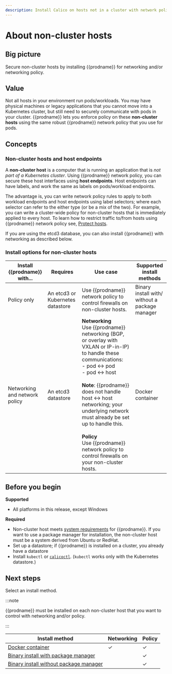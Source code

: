 ```yaml
---
description: Install Calico on hosts not in a cluster with network policy, or networking and network policy.
---
```


# About non-cluster hosts

## Big picture

Secure non-cluster hosts by installing {{prodname}} for networking and/or networking policy.

## Value

Not all hosts in your environment run pods/workloads. You may have physical machines or legacy applications that you cannot move into a Kubernetes cluster, but still need to securely communicate with pods in your cluster. {{prodname}} lets you enforce policy on these **non-cluster hosts** using the same robust {{prodname}} network policy that you use for pods.

## Concepts

### Non-cluster hosts and host endpoints

A **non-cluster host** is a computer that is running an application that is _not part of a Kubernetes cluster_. Using {{prodname}} network policy, you can secure these host interfaces using **host endpoints**. Host endpoints can have labels, and work the same as labels on pods/workload endpoints.

The advantage is, you can write network policy rules to apply to both workload endpoints and host endpoints using label selectors; where each selector can refer to the either type (or be a mix of the two). For example, you can write a cluster-wide policy for non-cluster hosts that is immediately applied to every host. To learn how to restrict traffic to/from hosts using {{prodname}} network policy see, [Protect hosts](../../network-policy/hosts/protect-hosts.mdx).

If you are using the etcd3 database, you can also install {{prodname}} with networking as described below.

### Install options for non-cluster hosts

| Install {{prodname}} with...  | Requires                         | Use case                                                                                                                                                                                                                                                                                                                                                                                                         | Supported install methods                      |
| ----------------------------- | -------------------------------- | ---------------------------------------------------------------------------------------------------------------------------------------------------------------------------------------------------------------------------------------------------------------------------------------------------------------------------------------------------------------------------------------------------------------- | ---------------------------------------------- |
| Policy only                   | An etcd3 or Kubernetes datastore | Use {{prodname}} network policy to control firewalls on non-cluster hosts.                                                                                                                                                                                                                                                                                                                                       | Binary install with/ without a package manager |
| Networking and network policy | An etcd3 datastore               | **Networking**<br />Use {{prodname}} networking (BGP, or overlay with VXLAN or IP-in-IP) to handle these communications:<br />- pod ↔ pod<br />- pod ↔ host<br /><br />**Note**: {{prodname}} does not handle host ↔ host networking; your underlying network must already be set up to handle this. <br /><br />**Policy**<br />Use {{prodname}} network policy to control firewalls on your non-cluster hosts. | Docker container                               |

## Before you begin

**Supported**

- All platforms in this release, except Windows

**Required**

- Non-cluster host meets [system requirements](requirements.mdx) for {{prodname}}. If you want to use a package manager for installation, the non-cluster host must be a system derived from Ubuntu or RedHat.
- Set up a datastore; if {{prodname}} is installed on a cluster, you already have a datastore
- Install `kubectl` or [`calicoctl`](../../operations/calicoctl/index.mdx). (`kubectl` works only with the Kubernetes datastore.)

## Next steps

Select an install method.

:::note

{{prodname}} must be installed on each non-cluster host that you want to control with networking and/or policy.

:::

| Install method                                                     | Networking | Policy |
| ------------------------------------------------------------------ | ---------- | ------ |
| [Docker container](installation/container.mdx)                     | ✓          | ✓      |
| [Binary install with package manager](installation/binary-mgr.mdx) |            | ✓      |
| [Binary install without package manager](installation/binary.mdx)  |            | ✓      |
